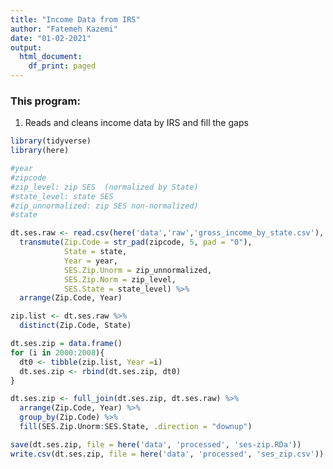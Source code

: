 ```yaml
---
title: "Income Data from IRS"
author: "Fatemeh Kazemi"
date: "01-02-2021"
output:
  html_document:
    df_print: paged
---
```


### This program:
  (1) Reads and cleans income data by IRS and fill the gaps

```r
library(tidyverse)
library(here)
```

```r
#year
#zipcode  
#zip_level: zip SES  (normalized by State)
#state_level: state SES 
#zip_unnormalized: zip SES non-normalized)
#state

dt.ses.raw <- read.csv(here('data','raw','gross_income_by_state.csv'), sep = '') %>% 
  transmute(Zip.Code = str_pad(zipcode, 5, pad = "0"),
            State = state,
            Year = year,
            SES.Zip.Unorm = zip_unnormalized,
            SES.Zip.Norm = zip_level,
            SES.State = state_level) %>% 
  arrange(Zip.Code, Year)

zip.list <- dt.ses.raw %>% 
  distinct(Zip.Code, State)

dt.ses.zip = data.frame()
for (i in 2000:2008){
  dt0 <- tibble(zip.list, Year =i)
  dt.ses.zip <- rbind(dt.ses.zip, dt0)
}

dt.ses.zip <- full_join(dt.ses.zip, dt.ses.raw) %>% 
  arrange(Zip.Code, Year) %>% 
  group_by(Zip.Code) %>% 
  fill(SES.Zip.Unorm:SES.State, .direction = "downup")

save(dt.ses.zip, file = here('data', 'processed', 'ses-zip.RDa'))
write.csv(dt.ses.zip, file = here('data', 'processed', 'ses_zip.csv'))
```

